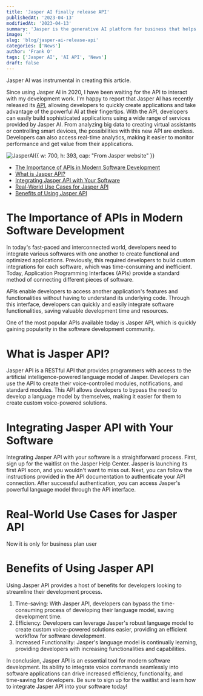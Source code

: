 ```yaml
---
title: 'Jasper AI finally release API'
publishedAt: '2023-04-13'
modifiedAt: '2023-04-13'
summary: 'Jasper is the generative AI platform for business that helps your team create content tailored for your brand 10X faster, wherever you work online.'
image: ''
slug: 'blog/jasper-ai-release-api'
categories: ['News']
author: 'Frank O'
tags: ['Jasper AI', 'AI API', 'News']
draft: false
---
```


<CustomAlert type="info">

Jasper AI was instrumental in creating this article.

</CustomAlert>

Since using Jasper AI in 2020, I have been waiting for the API to interact with my development work. I'm happy to report that Jasper AI has recently released its [API](https://developers.jasper.ai/docs), allowing developers to quickly create applications and take advantage of the powerful AI at their fingertips. With the API, developers can easily build sophisticated applications using a wide range of services provided by Jasper AI. From analyzing big data to creating virtual assistants or controlling smart devices, the possibilities with this new API are endless. Developers can also access real-time analytics, making it easier to monitor performance and get value from their applications.

![JasperAI{{ w: 700, h: 393, cap: "From Jasper website" }}](/images/jasperAPI.png)

<TableOfContents>

- [The Importance of APIs in Modern Software Development](#the-importance-of-apis-in-modern-software-development)
- [What is Jasper API?](#what-is-jasper-api)
- [Integrating Jasper API with Your Software](#real-world-use-cases-for-jasper-api)
- [Real-World Use Cases for Jasper API](#real-world-use-cases-for-jasper-api)
- [Benefits of Using Jasper API](i#benefits-of-using-jasper-api)

</TableOfContents>

# **The Importance of APIs in Modern Software Development**

In today's fast-paced and interconnected world, developers need to integrate various softwares with one another to create functional and optimized applications. Previously, this required developers to build custom integrations for each software, which was time-consuming and inefficient. Today, Application Programming Interfaces (APIs) provide a standard method of connecting different pieces of software.

APIs enable developers to access another application's features and functionalities without having to understand its underlying code. Through this interface, developers can quickly and easily integrate software functionalities, saving valuable development time and resources.

One of the most popular APIs available today is Jasper API, which is quickly gaining popularity in the software development community.

# **What is Jasper API?**

Jasper API is a RESTful API that provides programmers with access to the artificial intelligence-powered language model of Jasper. Developers can use the API to create their voice-controlled modules, notifications, and standard modules. This API allows developers to bypass the need to develop a language model by themselves, making it easier for them to create custom voice-powered solutions.

# **Integrating Jasper API with Your Software**

Integrating Jasper API with your software is a straightforward process. First, sign up for the waitlist on the Jasper Help Center. Jasper is launching its first API soon, and you wouldn't want to miss out. Next, you can follow the instructions provided in the API documentation to authenticate your API connection. After successful authentication, you can access Jasper's powerful language model through the API interface.

# **Real-World Use Cases for Jasper API**

Now it is only for business plan user

# **Benefits of Using Jasper API**

Using Jasper API provides a host of benefits for developers looking to streamline their development process.

1. Time-saving: With Jasper API, developers can bypass the time-consuming process of developing their language model, saving development time.
2. Efficiency: Developers can leverage Jasper's robust language model to create custom voice-powered solutions easier, providing an efficient workflow for software development.
3. Increased Functionality: Jasper's language model is continually learning, providing developers with increasing functionalities and capabilities.

In conclusion, Jasper API is an essential tool for modern software development. Its ability to integrate voice commands seamlessly into software applications can drive increased efficiency, functionality, and time-saving for developers. Be sure to sign up for the waitlist and learn how to integrate Jasper API into your software today!
